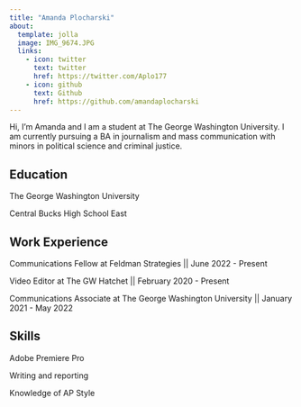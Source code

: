 ```yaml
---
title: "Amanda Plocharski"
about:
  template: jolla
  image: IMG_9674.JPG
  links:
    - icon: twitter
      text: twitter
      href: https://twitter.com/Aplo177
    - icon: github
      text: Github
      href: https://github.com/amandaplocharski
---
```


Hi, I'm Amanda and I am a student at The George Washington University. I am currently pursuing a BA in journalism and mass communication with minors in political science and criminal justice.

## Education

The George Washington University

Central Bucks High School East

## Work Experience

Communications Fellow at Feldman Strategies \|\| June 2022 - Present

Video Editor at The GW Hatchet \|\| February 2020 - Present

Communications Associate at The George Washington University \|\| January 2021 - May 2022

## Skills

Adobe Premiere Pro

Writing and reporting

Knowledge of AP Style
